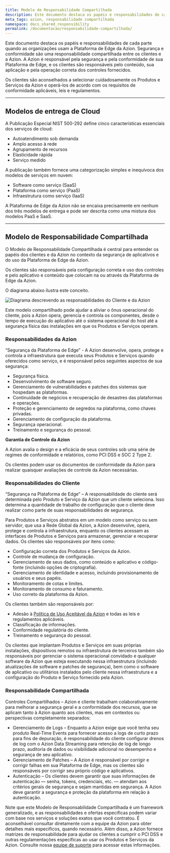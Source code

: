 ```yaml
---
title: Modelo de Responsabilidade Compartilhada
description: Este documento destaca os papéis e responsabilidades de cada parte quando as organizações usam a Plataforma de Edge da Azion.
meta_tags: azion, responsabilidade compartilhada
namespace: docs_shared_responsibility
permalink: /documentacao/responsabilidade-compartilhada/
---
```


Este documento destaca os papéis e responsabilidades de cada parte quando as organizações usam a Plataforma de Edge da Azion. Segurança e conformidade são uma responsabilidade compartilhada entre os clientes e a Azion. A Azion é responsável pela segurança e pela conformidade de sua Plataforma de Edge, e os clientes são responsáveis pelo conteúdo, sua aplicação e pela operação correta dos controles fornecidos.

Os clientes são aconselhados a selecionar cuidadosamente os Produtos e Serviços da Azion e operá-los de acordo com os requisitos de conformidade aplicáveis, leis e regulamentos.

---

## Modelos de entrega de Cloud

A Publicação Especial NIST 500-292 define cinco características essenciais dos serviços de cloud:

- Autoatendimento sob demanda
- Amplo acesso à rede
- Agrupamento de recursos
- Elasticidade rápida
- Serviço medido

A publicação também fornece uma categorização simples e inequívoca dos modelos de serviços em nuvem:

- Software como serviço (SaaS)
- Plataforma como serviço (PaaS)
- Infraestrutura como serviço (IaaS)

A Plataforma de Edge da Azion não se encaixa precisamente em nenhum dos três modelos de entrega e pode ser descrita como uma mistura dos modelos PaaS e SaaS.

---

## Modelo de Responsabilidade Compartilhada

O Modelo de Responsabilidade Compartilhada é central para entender os papéis dos clientes e da Azion no contexto da segurança de aplicativos e do uso da Plataforma de Edge da Azion.

Os clientes são responsáveis pela configuração correta e uso dos controles e pelo aplicativo e conteúdo que colocam na ou através da Plataforma de Edge da Azion.

O diagrama abaixo ilustra este conceito.

![Diagrama descrevendo as responsabilidades do Cliente e da Azion](/assets/docs/images/uploads/responsabilidade-compartilhada.png)

Este modelo compartilhado pode ajudar a aliviar o ônus operacional do cliente, pois a Azion opera, gerencia e controla os componentes, desde o tempo de execução do aplicativo até o sistema operacional do host até a segurança física das instalações em que os Produtos e Serviços operam.

### Responsabilidades da Azion

“Segurança da Plataforma de Edge” - A Azion desenvolve, opera, protege e controla a infraestrutura que executa seus Produtos e Serviços quando oferecidos como serviço, e é responsável pelos seguintes aspectos de sua segurança:

- Segurança física.
- Desenvolvimento de software seguro.
- Gerenciamento de vulnerabilidades e patches dos sistemas que hospedam as plataformas.
- Continuidade de negócios e recuperação de desastres das plataformas e operações.
- Proteção e gerenciamento de segredos na plataforma, como chaves privadas.
- Gerenciamento de configuração da plataforma.
- Segurança operacional.
- Treinamento e segurança do pessoal.

**Garantia de Controle da Azion**

A Azion avalia o design e a eficácia de seus controles sob uma série de regimes de conformidade e relatórios, como PCI DSS e SOC 2 Type 2.

Os clientes podem usar os documentos de conformidade da Azion para realizar quaisquer avaliações de controle da Azion necessárias.

### Responsabilidades do Cliente

“Segurança na Plataforma de Edge” – A responsabilidade do cliente será determinada pelo Produto e Serviço da Azion que um cliente seleciona. Isso determina a quantidade de trabalho de configuração que o cliente deve realizar como parte de suas responsabilidades de segurança.

Para Produtos e Serviços abstratos em um modelo como serviço ou sem servidor, que usa a Rede Global da Azion, a Azion desenvolve, opera, protege e controla a infraestrutura, enquanto os clientes acessam as interfaces de Produtos e Serviços para armazenar, gerenciar e recuperar dados. Os clientes são responsáveis por itens como:

- Configuração correta dos Produtos e Serviços da Azion.
- Controle de mudança de configuração.
- Gerenciamento de seus dados, como conteúdo e aplicativo e código-fonte (incluindo opções de criptografia).
- Gerenciamento de identidade e acesso, incluindo provisionamento de usuários e seus papéis.
- Monitoramento de cotas e limites.
- Monitoramento de consumo e faturamento.
- Uso correto da plataforma da Azion.

Os clientes também são responsáveis por:

- Adesão à [Política de Uso Aceitável da Azion](/pt-br/documentacao/contratos/politica-de-uso-aceitavel/) e todas as leis e regulamentos aplicáveis.
- Classificação de informações.
- Conformidade regulatória do cliente.
- Treinamento e segurança do pessoal.

Os clientes que implantam Produtos e Serviços em suas próprias instalações, dispositivos remotos ou infraestrutura de terceiros também são responsáveis por gerenciar o sistema operacional convidado e qualquer software da Azion que esteja executando nessa infraestrutura (incluindo atualizações de software e patches de segurança), bem como o software de aplicativo ou utilitários instalados pelo cliente nessa infraestrutura e a configuração do Produto e Serviço fornecido pela Azion.

### Responsabilidade Compartilhada

Controles Compartilhados – Azion e cliente trabalham colaborativamente para melhorar a segurança geral e a conformidade dos recursos, que se aplicam tanto à Azion quanto aos clientes, mas em contextos ou perspectivas completamente separados:

- Gerenciamento de Logs – Enquanto a Azion exige que você tenha seu produto Real-Time Events para fornecer acesso a logs de curto prazo para fins de depuração, é responsabilidade do cliente configurar drenos de log com o Azion Data Streaming para retenção de log de longo prazo, auditoria de dados ou visibilidade adicional no desempenho e segurança de seu aplicativo.
- Gerenciamento de Patches – A Azion é responsável por corrigir e corrigir falhas em sua Plataforma de Edge, mas os clientes são responsáveis por corrigir seu próprio código e aplicativos.
- Autenticação – Os clientes devem garantir que suas informações de autenticação — senha, tokens, credenciais, etc. — atendam aos critérios gerais de segurança e sejam mantidas em segurança. A Azion deve garantir a segurança e proteção da plataforma em relação à autenticação.

Note que este Modelo de Responsabilidade Compartilhada é um framework generalizado, e as responsabilidades e ofertas específicas podem variar com base nos serviços e soluções exatos que você contratou. É aconselhável consultar diretamente com a equipe da Azion para obter detalhes mais específicos, quando necessário. Além disso, a Azion fornece matrizes de responsabilidade para ajudar os clientes a cumprir o PCI DSS e outras regulamentações específicas ao usar os Produtos e Serviços da Azion. Consulte nossa [equipe de suporte](/pt-br/documentacao/servicos/suporte/#canais-de-atendimento) para acessar estas informações.
